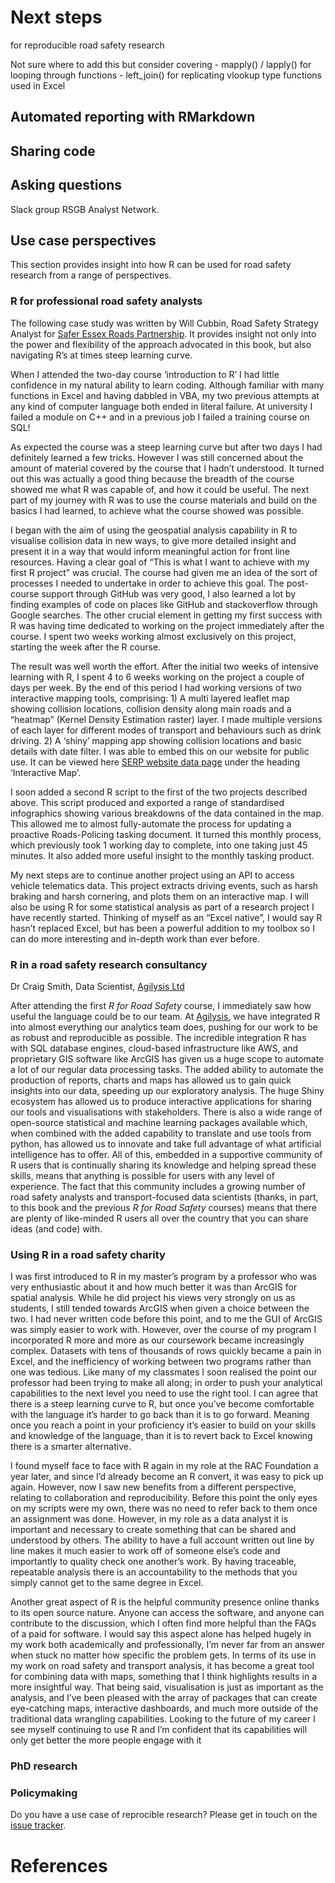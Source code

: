 # Next steps {#next}

 for reproducible road safety research

Not sure where to add this but consider covering 
-	mapply() / lapply() for looping through functions
-	left_join() for replicating vlookup type functions used in Excel



## Automated reporting with RMarkdown

## Sharing code



## Asking questions


Slack group RSGB Analyst Network.

## Use case perspectives

This section provides insight into how R can be used for road safety research from a range of perspectives.

<!-- Hannah Bougdah -->


### R for professional road safety analysts

The following case study was written by Will Cubbin, Road Safety Strategy Analyst for [Safer Essex Roads Partnership](https://saferessexroads.org/).
It provides insight not only into the power and flexibility of the approach advocated in this book, but also navigating R's at times steep learning curve.

When I attended the two-day course ‘introduction to R’ I had little confidence in my natural ability to learn coding. Although familiar with many functions in Excel and having dabbled in VBA, my two previous attempts at any kind of computer language both ended in literal failure. At university I failed a module on C++ and in a previous job I failed a training course on SQL!

As expected the course was a steep learning curve but after two days I had definitely learned a few tricks. However I was still concerned about the amount of material covered by the course that I hadn’t understood. It turned out this was actually a good thing because the breadth of the course showed me what R was capable of, and how it could be useful. The next part of my journey with R was to use the course materials and build on the basics I had learned, to achieve what the course showed was possible.

I began with the aim of using the geospatial analysis capability in R to visualise collision data in new ways, to give more detailed insight and present it in a way that would inform meaningful action for front line resources.
Having a clear goal of “This is what I want to achieve with my first R project” was crucial. The course had given me an idea of the sort of processes I needed to undertake in order to achieve this goal. The post-course support through GitHub was very good, I also learned a lot by finding examples of code on places like GitHub and stackoverflow through Google searches. The other crucial element in getting my first success with R was having time dedicated to working on the project immediately after the course. I spent two weeks working almost exclusively on this project, starting the week after the R course.

The result was well worth the effort. After the initial two weeks of intensive learning with R, I spent 4 to 6 weeks working on the project a couple of days per week. By the end of this period I had working versions of two interactive mapping tools, comprising:
1)	A multi layered leaflet map showing collision locations, collision density along main roads and a “heatmap” (Kernel Density Estimation raster) layer. I made multiple versions of each layer for different modes of transport and behaviours such as drink driving.
2)	A ‘shiny’ mapping app showing collision locations and basic details with date filter. I was able to embed this on our website for public use. It can be viewed here [SERP website data page](https://saferessexroads.org/collision-data/) under the heading 'Interactive Map'.

I soon added a second R script to the first of the two projects described above. This script produced and exported a range of standardised infographics showing various breakdowns of the data contained in the map. This allowed me to almost fully-automate the process for updating a proactive Roads-Policing tasking document. It turned this monthly process, which previously took 1 working day to complete, into one taking just 45 minutes. It also added more useful insight to the monthly tasking product.

My next steps are to continue another project using an API to access vehicle telematics data. This project extracts driving events, such as harsh braking and harsh cornering, and plots them on an interactive map. I will also be using R for some statistical analysis as part of a research project I have recently started. Thinking of myself as an “Excel native”, I would say R hasn’t replaced Excel, but has been a powerful addition to my toolbox so I can do more interesting and in-depth work than ever before.

### R in a road safety research consultancy

Dr Craig Smith, Data Scientist, [Agilysis Ltd](https://agilysis.co.uk/)

After attending the first _R for Road Safety_ course, I immediately saw how useful the language could be to our team.  At [Agilysis](https://agilysis.co.uk/), we have integrated R into almost everything our analytics team does, pushing for our work to be as robust and reproducible as possible.  The incredible integration R has with SQL database engines, cloud-based infrastructure like AWS, and proprietary GIS software like ArcGIS has given us a huge scope to automate a lot of our regular data processing tasks.  The added ability to automate the production of reports, charts and maps has allowed us to gain quick insights into our data, speeding up our exploratory analysis.  The huge Shiny ecosystem has allowed us to produce interactive applications for sharing our tools and visualisations with stakeholders.  There is also a wide range of open-source statistical and machine learning packages available which, when combined with the added capability to translate and use tools from python, has allowed us to innovate and take full advantage of what artificial intelligence has to offer.  All of this, embedded in a supportive community of R users that is continually sharing its knowledge and helping spread these skills, means that anything is possible for users with any level of experience.  The fact that this community includes a growing number of road safety analysts and transport-focused data scientists (thanks, in part, to this book and the previous _R for Road Safety_ courses) means that there are plenty of like-minded R users all over the country that you can share ideas (and code) with.

### Using R in a road safety charity

I was first introduced to R in my master’s program by a professor who was very enthusiastic about it and how much better it was than ArcGIS for spatial analysis. While he did project his views very strongly on us as students, I still tended towards ArcGIS when given a choice between the two. I had never written code before this point, and to me the GUI of ArcGIS was simply easier to work with. However, over the course of my program I incorporated R more and more as our coursework became increasingly complex. Datasets with tens of thousands of rows quickly became a pain in Excel, and the inefficiency of working between two programs rather than one was tedious. Like many of my classmates I soon realised the point our professor had been trying to make all along; in order to push your analytical capabilities to the next level you need to use the right tool. I can agree that there is a steep learning curve to R, but once you’ve become comfortable with the language it’s harder to go back than it is to go forward. Meaning once you reach a point in your proficiency it’s easier to build on your skills and knowledge of the language, than it is to revert back to Excel knowing there is a smarter alternative.

I found myself face to face with R again in my role at the RAC Foundation a year later, and since I’d already become an R convert, it was easy to pick up again. However, now I saw new benefits from a different perspective, relating to collaboration and reproducibility. Before this point the only eyes on my scripts were my own, there was no need to refer back to them once an assignment was done. However, in my role as a data analyst it is important and necessary to create something that can be shared and understood by others. The ability to have a full account written out line by line makes it much easier to work off of someone else’s code and importantly to quality check one another’s work. By having traceable, repeatable analysis there is an accountability to the methods that you simply cannot get to the same degree in Excel.

Another great aspect of R is the helpful community presence online thanks to its open source nature. Anyone can access the software, and anyone can contribute to the discussion, which I often find more helpful than the FAQs of a paid for software. I would say this aspect alone has helped hugely in my work both academically and professionally, I’m never far from an answer when stuck no matter how specific the problem gets. In terms of its use in my work on road safety and transport analysis, it has become a great tool for combining data with maps, something that I think highlights results in a more insightful way. That being said, visualisation is just as important as the analysis, and I’ve been pleased with the array of packages that can create eye-catching maps, interactive dashboards, and much more outside of the traditional data wrangling capabilities. Looking to the future of my career I see myself continuing to use R and I’m confident that its capabilities will only get better the more people engage with it


### PhD research


### Policymaking

<!-- Other -->

Do you have a use case of reprocible research? Please get in touch on the [issue tracker](https://github.com/saferactive/rrsrr/issues).

# References

